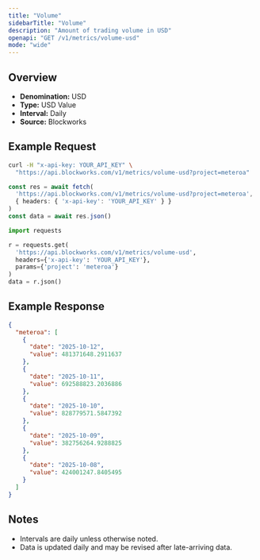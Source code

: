 ```yaml
---
title: "Volume"
sidebarTitle: "Volume"
description: "Amount of trading volume in USD"
openapi: "GET /v1/metrics/volume-usd"
mode: "wide"
---
```


## Overview

- **Denomination:** USD
- **Type:** USD Value
- **Interval:** Daily
- **Source:** Blockworks

## Example Request

<CodeGroup>

```bash cURL
curl -H "x-api-key: YOUR_API_KEY" \
  "https://api.blockworks.com/v1/metrics/volume-usd?project=meteroa"
```

```typescript TypeScript
const res = await fetch(
  'https://api.blockworks.com/v1/metrics/volume-usd?project=meteroa',
  { headers: { 'x-api-key': 'YOUR_API_KEY' } }
)
const data = await res.json()
```

```python Python
import requests

r = requests.get(
  'https://api.blockworks.com/v1/metrics/volume-usd',
  headers={'x-api-key': 'YOUR_API_KEY'},
  params={'project': 'meteroa'}
)
data = r.json()
```

</CodeGroup>

## Example Response

```json
{
  "meteroa": [
    {
      "date": "2025-10-12",
      "value": 481371648.2911637
    },
    {
      "date": "2025-10-11",
      "value": 692588823.2036886
    },
    {
      "date": "2025-10-10",
      "value": 828779571.5847392
    },
    {
      "date": "2025-10-09",
      "value": 382756264.9288825
    },
    {
      "date": "2025-10-08",
      "value": 424001247.8405495
    }
  ]
}
```

## Notes
- Intervals are daily unless otherwise noted.
- Data is updated daily and may be revised after late-arriving data.